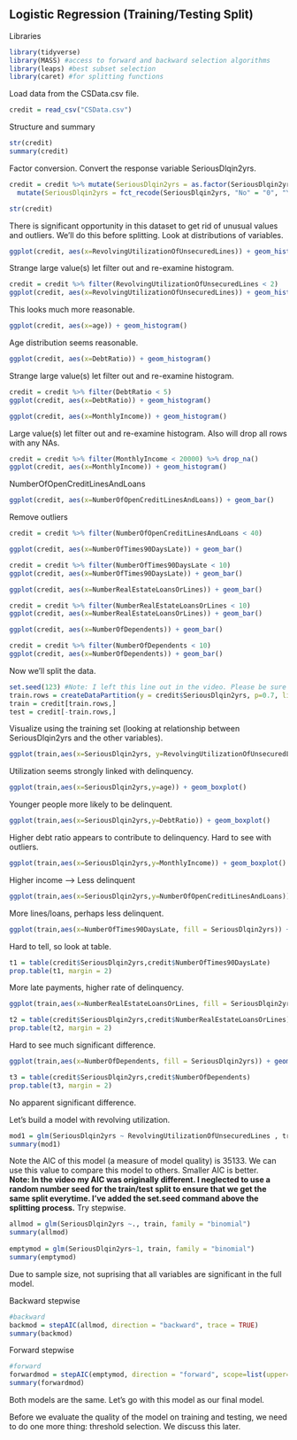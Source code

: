 ## Logistic Regression (Training/Testing Split)

Libraries  
```{r}
library(tidyverse)
library(MASS) #access to forward and backward selection algorithms
library(leaps) #best subset selection
library(caret) #for splitting functions
```

Load data from the CSData.csv file.  
```{r}
credit = read_csv("CSData.csv")
```

Structure and summary
```{R}
str(credit)
summary(credit)
```
Factor conversion. Convert the response variable SeriousDlqin2yrs.
```{r}
credit = credit %>% mutate(SeriousDlqin2yrs = as.factor(SeriousDlqin2yrs)) %>% 
  mutate(SeriousDlqin2yrs = fct_recode(SeriousDlqin2yrs, "No" = "0", "Yes" = "1" )) 

str(credit)
```

There is significant opportunity in this dataset to get rid of unusual values and outliers. We'll do this before splitting. Look at distributions of variables.  
```{r}
ggplot(credit, aes(x=RevolvingUtilizationOfUnsecuredLines)) + geom_histogram()
```
Strange large value(s) let filter out and re-examine histogram.   
```{r}
credit = credit %>% filter(RevolvingUtilizationOfUnsecuredLines < 2)
ggplot(credit, aes(x=RevolvingUtilizationOfUnsecuredLines)) + geom_histogram()
```
This looks much more reasonable.  

```{r}
ggplot(credit, aes(x=age)) + geom_histogram()
```
Age distribution seems reasonable. 

```{r}
ggplot(credit, aes(x=DebtRatio)) + geom_histogram()
```

Strange large value(s) let filter out and re-examine histogram.   
```{r}
credit = credit %>% filter(DebtRatio < 5)
ggplot(credit, aes(x=DebtRatio)) + geom_histogram()
```
```{r}
ggplot(credit, aes(x=MonthlyIncome)) + geom_histogram()
```
Large value(s) let filter out and re-examine histogram. Also will drop all rows with any NAs.  
```{r}
credit = credit %>% filter(MonthlyIncome < 20000) %>% drop_na()
ggplot(credit, aes(x=MonthlyIncome)) + geom_histogram()
```

NumberOfOpenCreditLinesAndLoans
```{r}
ggplot(credit, aes(x=NumberOfOpenCreditLinesAndLoans)) + geom_bar()
```
Remove outliers
```{r}
credit = credit %>% filter(NumberOfOpenCreditLinesAndLoans < 40)
```

```{r}
ggplot(credit, aes(x=NumberOfTimes90DaysLate)) + geom_bar()
```

```{r}
credit = credit %>% filter(NumberOfTimes90DaysLate < 10)
ggplot(credit, aes(x=NumberOfTimes90DaysLate)) + geom_bar()
```

```{r}
ggplot(credit, aes(x=NumberRealEstateLoansOrLines)) + geom_bar()
```

```{r}
credit = credit %>% filter(NumberRealEstateLoansOrLines < 10)
ggplot(credit, aes(x=NumberRealEstateLoansOrLines)) + geom_bar()
```

```{r}
ggplot(credit, aes(x=NumberOfDependents)) + geom_bar()
```

```{r}
credit = credit %>% filter(NumberOfDependents < 10)
ggplot(credit, aes(x=NumberOfDependents)) + geom_bar()
```

Now we'll split the data.  
```{r}
set.seed(123) #Note: I left this line out in the video. Please be sure to add it before doing a train/test split so that we all get the same splits!!!
train.rows = createDataPartition(y = credit$SeriousDlqin2yrs, p=0.7, list = FALSE) #70% in training
train = credit[train.rows,] 
test = credit[-train.rows,]
```

Visualize using the training set (looking at relationship between SeriousDlqin2yrs and the other variables).  

```{r}
ggplot(train,aes(x=SeriousDlqin2yrs, y=RevolvingUtilizationOfUnsecuredLines)) + geom_boxplot()
```
Utilization seems strongly linked with delinquency.  

```{r}
ggplot(train,aes(x=SeriousDlqin2yrs,y=age)) + geom_boxplot()
```
Younger people more likely to be delinquent.  

```{r}
ggplot(train,aes(x=SeriousDlqin2yrs,y=DebtRatio)) + geom_boxplot()
```
Higher debt ratio appears to contribute to delinquency. Hard to see with outliers.  

```{r}
ggplot(train,aes(x=SeriousDlqin2yrs,y=MonthlyIncome)) + geom_boxplot()
```
Higher income --> Less delinquent

```{r}
ggplot(train,aes(x=SeriousDlqin2yrs,y=NumberOfOpenCreditLinesAndLoans)) + geom_boxplot()
```
More lines/loans, perhaps less delinquent.

```{r}
ggplot(train,aes(x=NumberOfTimes90DaysLate, fill = SeriousDlqin2yrs)) + geom_bar()
```
Hard to tell, so look at table.  
```{r}
t1 = table(credit$SeriousDlqin2yrs,credit$NumberOfTimes90DaysLate)
prop.table(t1, margin = 2)
```
More late payments, higher rate of delinquency.

```{r}
ggplot(train,aes(x=NumberRealEstateLoansOrLines, fill = SeriousDlqin2yrs)) + geom_bar()
```

```{r}
t2 = table(credit$SeriousDlqin2yrs,credit$NumberRealEstateLoansOrLines)
prop.table(t2, margin = 2)
```
Hard to see much significant difference.

```{r}
ggplot(train,aes(x=NumberOfDependents, fill = SeriousDlqin2yrs)) + geom_bar()
```
```{r}
t3 = table(credit$SeriousDlqin2yrs,credit$NumberOfDependents)
prop.table(t3, margin = 2)
```
No apparent significant difference.

Let's build a model with revolving utilization.    
```{r}
mod1 = glm(SeriousDlqin2yrs ~ RevolvingUtilizationOfUnsecuredLines , train, family = "binomial")
summary(mod1)
```

Note the AIC of this model (a measure of model quality) is 35133. We can use this value to compare this model to others. Smaller AIC is better.  
**Note: In the video my AIC was originally different. I neglected to use a random number seed for the train/test split to ensure that we get the same split everytime. I've added the set.seed command above the splitting process.**
Try stepwise.  

```{r}
allmod = glm(SeriousDlqin2yrs ~., train, family = "binomial") 
summary(allmod)  
  
emptymod = glm(SeriousDlqin2yrs~1, train, family = "binomial")  
summary(emptymod)
```
Due to sample size, not suprising that all variables are significant in the full model.  

Backward stepwise 
```{r}
#backward
backmod = stepAIC(allmod, direction = "backward", trace = TRUE) 
summary(backmod)
```

Forward stepwise 
```{r}
#forward
forwardmod = stepAIC(emptymod, direction = "forward", scope=list(upper=allmod,lower=emptymod), trace = TRUE) 
summary(forwardmod) 
```
Both models are the same.  Let's go with this model as our final model.  

Before we evaluate the quality of the model on training and testing, we need to do one more thing: threshold selection. We discuss this later.  